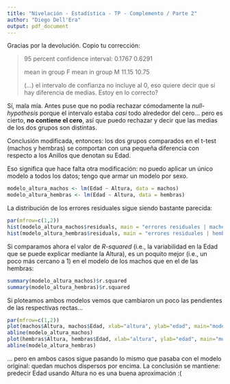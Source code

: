 ```yaml
---
title: "Nivelación - Estadística - TP - Complemento / Parte 2"
author: "Diego Dell'Era"
output: pdf_document
---
```


Gracias por la devolución. Copio tu corrección:

>  95 percent confidence interval:
>  0.1767 0.6291
>
>  mean in group F mean in group M
>  11.15 10.75
>
>  (...) el intervalo de confianza no incluye al 0, eso quiere decir
>  que sí hay diferencia de medias. Estoy en lo correcto?

Sí, mala mía. Antes puse que no podía rechazar cómodamente la *null-hypothesis* porque el intervalo estaba *casi* todo alrededor del cero... pero es cierto, **no contiene el cero**, así que puedo rechazar y decir que las medias de los dos grupos son distintas.

Conclusión modificada, entonces: los dos grupos comparados en el t-test (machos y hembras) se comportan con una pequeña diferencia con respecto a los Anillos que denotan su Edad.

Eso significa que hace falta otra modificación: no puedo aplicar un único modelo a todos los datos; tengo que armar un modelo por sexo.

```r
modelo_altura_machos <- lm(Edad ~ Altura, data = machos)
modelo_altura_hembras <- lm(Edad ~ Altura, data = hembras)
```

La distribución de los errores residuales sigue siendo bastante parecida:

```r
par(mfrow=c(1,2))
hist(modelo_altura_machos$residuals, main = "errores residuales | machos")
hist(modelo_altura_hembras$residuals, main = "errores residuales | hembras")
```

Si comparamos ahora el valor de *R-squared* (i.e., la variabilidad en la Edad que se puede explicar mediante la Altura), es un poquito mejor (i.e., un poco más cercano a 1) en el modelo de los machos que en el de las hembras:

```r
summary(modelo_altura_machos)$r.squared
summary(modelo_altura_hembras)$r.squared
```

Si ploteamos ambos modelos vemos que cambiaron un poco las pendientes de las respectivas rectas...

```r
par(mfrow=c(1,2))
plot(machos$Altura, machos$Edad, xlab="altura", ylab="edad", main="modelo aplicado a machos")
abline(modelo_altura_machos)
plot(hembras$Altura, hembras$Edad, xlab="altura", ylab="edad", main="modelo aplicado a hembras")
abline(modelo_altura_hembras)
```

... pero en ambos casos sigue pasando lo mismo que pasaba con el modelo original: quedan muchos dispersos por encima. La conclusión se mantiene: predecir Edad usando Altura no es una buena aproximación :(